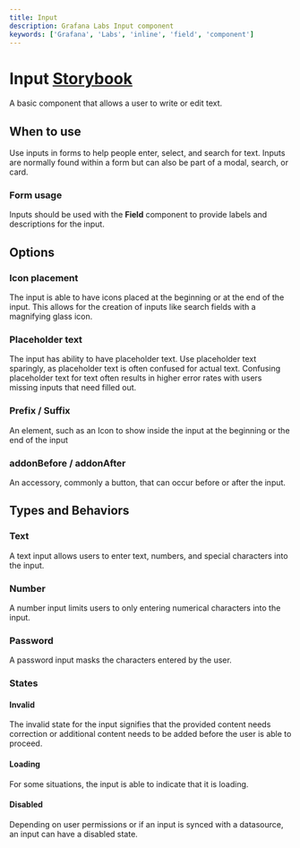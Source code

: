 ```yaml
---
title: Input
description: Grafana Labs Input component
keywords: ['Grafana', 'Labs', 'inline', 'field', 'component']
---
```



# Input <Badge text='ready' color='green'></Badge> <a href='https://developers.grafana.com/ui/latest/index.html?path=/story/forms-input--simple' target='_blank' className='header-links'>Storybook <Icon name="external-link-alt"/> </a>

A basic component that allows a user to write or edit text.

## When to use
Use inputs in forms to help people enter, select, and search for text. Inputs are normally found within a form but can also be part of a modal, search, or card.

### Form usage
Inputs should be used with the **Field** component to provide labels and descriptions for the input. 

## Options
### Icon placement
The input is able to have icons placed at the beginning or at the end of the input. This allows for the creation of inputs like search fields with a magnifying glass icon.

### Placeholder text
The input has ability to have placeholder text. Use placeholder text sparingly, as placeholder text is often confused for actual text. Confusing placeholder text for text often results in higher error rates with users missing inputs that need filled out.

### Prefix / Suffix 
An element, such as an Icon to show inside the input at the beginning or the end of the input

### addonBefore / addonAfter
An accessory, commonly a button, that can occur before or after the input. 


## Types and Behaviors
### Text
A text input allows users to enter text, numbers, and special characters into the input.

### Number
A number input limits users to only entering numerical characters into the input.

### Password
A password input masks the characters entered by the user.

### States
#### Invalid
The invalid state for the input signifies that the provided content needs correction or additional content needs to be added before the user is able to proceed.

#### Loading
For some situations, the input is able to indicate that it is loading.

#### Disabled
Depending on user permissions or if an input is synced with a datasource, an input can have a disabled state.
